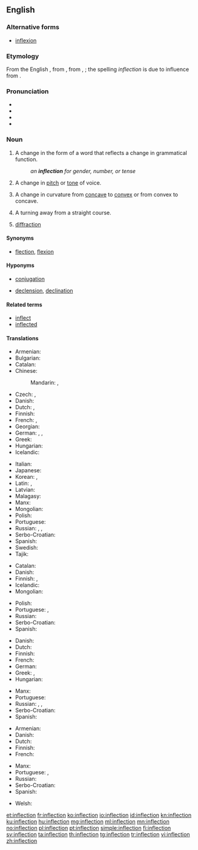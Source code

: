 {{selfref|For inflection templates, see [[Wiktionary:Inflection templates]].}}
==English==

{{wikipedia}}

===Alternative forms===
* [[inflexion]]

===Etymology===
From the English {{term|inflexion|lang=en}}, from {{etyl|frm|en}} {{term|inflexion|lang=frm}}, from {{etyl|la|en}} {{term|inflexio|lang=la}}, {{term|inflexionis||a bending away from|lang=la}}; the spelling ''inflection'' is due to influence from {{term|correction}}.

===Pronunciation===
* {{IPA|/ɪnˈflɛkʃən/|lang=en}}
* {{audio|en-us-inflection.ogg|Audio (US)|lang=en}}
* {{rhymes|ɛkʃən|lang=en}}
* {{hyphenation|in|flec|tion|lang=en}}

===Noun===
{{en-noun|~}}

# {{context|grammar|lang=en}} A change in the form of a word that reflects a change in grammatical function.
#: ''an '''inflection''' for gender, number, or tense''
# A change in [[pitch]] or [[tone]] of voice.
# {{context|mathematics|lang=en}} A change in curvature from [[concave]] to [[convex]] or from convex to concave.
# A turning away from a straight course.
# {{context|optometry|lang=en}} [[diffraction]]

====Synonyms====
* [[flection]], [[flexion]]

====Hyponyms====
* {{sense|grammar}} [[conjugation]]
* {{sense|grammar}} [[declension]], [[declination]]

====Related terms====
* [[inflect]]
* [[inflected]]

====Translations====
{{trans-top|change in the form of a word that reflects a change in grammatical function}}
* Armenian: {{t|hy|թեքում|tr=t’ek’um|sc=Armn}}
* Bulgarian: {{t|bg|склонение|n|sc=Cyrl}}
* Catalan: {{t|ca|flexió|f}}
* Chinese:
*: Mandarin: {{t|cmn|詞形變化|sc=Hani}}, {{t|cmn|词形变化|tr=cí xíng biànhuà|sc=Hani}}
* Czech: {{t|cs|flexe|f}}, {{t|cs|ohýbání|n}}
* Danish: {{t+check|da|bøjning}}
* Dutch: {{t+|nl|verbuiging|f}}, {{t+|nl|vervoeging|f}}
* Finnish: {{t+|fi|taivutus}}
* French: {{t+|fr|flexion|f}}, {{t+|fr|inflexion|f}}
* Georgian: {{t-needed|ka}}
* German: {{t+|de|Flexion|f}}, {{t+|de|Beugung|f}}, {{t+|de|Biegung|f}}
* Greek: {{t+|el|κλίση|f|tr=klísi|sc=Grek}}
* Hungarian: {{t+|hu|rag}}
* Icelandic: {{t+|is|beyging|f}}
{{trans-mid}}
* Italian: {{t|it|desinenza|f}}
* Japanese: {{t|ja|語形変化|tr=ごけいへんか, gokei henka|sc=Jpan}}
* Korean: {{t+|ko|굴절|tr=gul-jeol, 屈折|sc=Kore}}, {{t|ko|어형변화|tr=eo-hyeong-byeon-hwa, 語形變化|sc=Kore}}
* Latin: {{t|la|flexio|f}}, {{t|la|flexura|f}}
* Latvian: {{t|lv|locīšana|f}}
* Malagasy: {{t|mg|fihilan-teny}}
* Manx: {{t|gv|yn-filley|m}}
* Mongolian: {{t+|mn|хувирал|sc=Cyrl}}
* Polish: {{t+|pl|odmiana|f}}
* Portuguese: {{t+|pt|flexão|f}}
* Russian: {{t+|ru|словоизменение|n|tr=slovoizmenénije|sc=Cyrl}}, {{t+|ru|флексия|f|tr=fléksija|sc=Cyrl}}, {{t|ru|изменение формы слова|n|tr=izmenénije fórmy slóva|sc=Cyrl}}
* Serbo-Croatian: {{t+|sh|fleksija|f}}
* Spanish: {{t+|es|flexión|f}}
* Swedish: {{t+|sv|böjning}}
* Tajik: {{t+|tg|оҳанг|sc=Cyrl}}
{{trans-bottom}}

{{trans-top|change in pitch or tone of voice}}
* Catalan: {{t|ca|inflexió|f}}
* Danish: {{t|da|modulation}}
* Finnish: {{t|fi|[[äänenkorkeuden]] muutos}} {{qualifier|of pitch}}, {{t|fi|[[äänensävyn]] muutos}} {{qualifier|of tone}}
* Icelandic: {{t|is|raddblær|m}}
* Mongolian: {{t|mn|ялгаллахуй|sc=Cyrl}}
{{trans-mid}}
* Polish: {{t|pl|modulacja|f}}
* Portuguese: {{t+|pt|inflexão|f}}, {{t|pt|entonação|f}}
* Russian: {{t+|ru|модуляция|f|tr=moduljácija|sc=Cyrl}}
* Serbo-Croatian: {{t+|sh|infleksija|f}}
* Spanish: {{t+|es|inflexión|f}}
{{trans-bottom}}

{{trans-top|change in curvature from concave to convex or from convex to concave}}
* Danish: {{t|da|vendepunkt}}
* Dutch: {{t+|nl|buigpunt|n}}
* Finnish: {{t|fi|käännepiste}}
* French: {{t|fr|point d'inflexion}}
* German: {{t+|de|Wendepunkt|m}}
* Greek: {{t+|el|κάμψη|f|tr=kámpsi|sc=Grek}}, {{t+|el|λύγισμα|n|tr=lýgisma|sc=Grek}}
* Hungarian: {{t+|hu|inflexió}}
{{trans-mid}}
* Manx: {{t|gv|aachassey|m}}
* Portuguese: {{t+|pt|inflexão|f}}
* Russian: {{t+|ru|перегиб|n|tr=peregíb}}, {{t+|ru|сгибание|n|tr=sgibánije|sc=Cyrl}}, {{qualifier|medical}} {{t+|ru|флексия|f|tr=fléksija|sc=Cyrl}}
* Serbo-Croatian: {{t+|sh|infleksija|f}}
* Spanish: {{t|es|punto de inflexión}}
{{trans-bottom}}

{{trans-top|turning away from a straight course}}
* Armenian: {{t|hy|թեքում|tr=t’ek’um|sc=Armn}}
* Danish: {{t|da|afvigelse}}
* Dutch: {{t+|nl|bocht}}
* Finnish: {{t|fi|suunnanmuutos}}
* French: {{t+|fr|inflexion}}
{{trans-mid}}
* Manx: {{t|gv|lhoobey|m}}
* Portuguese: {{t+|pt|inflexão|f}}, {{t+|pt|desvio|m}}
* Russian: {{t+|ru|отклонение|n|tr=otklonénije}}
* Serbo-Croatian: {{t+|sh|otklon|m}}
* Spanish: {{t+|es|inflexión}}
{{trans-bottom}}

{{checktrans-top}}
* Welsh: {{t-check|cy|treiglad|m}}
{{trans-bottom}}

[[et:inflection]]
[[fr:inflection]]
[[ko:inflection]]
[[io:inflection]]
[[id:inflection]]
[[kn:inflection]]
[[ku:inflection]]
[[hu:inflection]]
[[mg:inflection]]
[[ml:inflection]]
[[mn:inflection]]
[[no:inflection]]
[[pl:inflection]]
[[pt:inflection]]
[[simple:inflection]]
[[fi:inflection]]
[[sv:inflection]]
[[ta:inflection]]
[[th:inflection]]
[[tg:inflection]]
[[tr:inflection]]
[[vi:inflection]]
[[zh:inflection]]